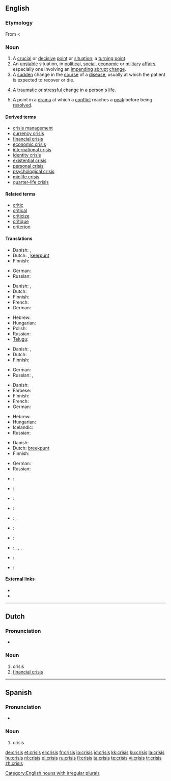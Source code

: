 {{wikipedia|dab=Crisis (disambiguation)|mul=Crisis}}
==English==

===Etymology===
From {{etyl|grc|en}} {{term|κρίσις|sc=polytonic|tr=krisis||a separating, power of distinguishing, decision, choice, election,  judgment, dispute|lang=grc}} < {{term|κρίνω|sc=polytonic|tr=krinō||I pick out, choose, decide, judge|lang=grc}}

===Noun===
{{en-noun|crises}}

# A [[crucial]] or [[decisive]] [[point]] or [[situation]]; a [[turning point]].
# An [[unstable]] situation, in [[political]], [[social]], [[economic]] or [[military]] [[affair]]s, especially one involving an [[impending]] [[abrupt]] [[change]].
# A [[sudden]] change in the [[course]] of a [[disease]], usually at which the patient is expected to recover or die.
# {{psychology}} A [[traumatic]] or [[stressful]] change in a person's [[life]].
# {{drama}} A point in a [[drama]] at which a [[conflict]] reaches a [[peak]] before being [[resolved]].

====Derived terms====
* [[crisis management]]
* [[currency crisis]]
* [[financial crisis]]
* [[economic crisis]]
* [[international crisis]]
* [[identity crisis]]
* [[existential crisis]]
* [[personal crisis]]
* [[psychological crisis]]
* [[midlife crisis]]
* [[quarter-life crisis]]

====Related terms====
* [[critic]]
* [[critical]]
* [[criticize]]
* [[critique]]
* [[criterion]]

====Translations====
{{trans-top|crucial or decisive point or situation; a turning point}}
* Danish: {{t|da|vendepunkt|n}}, {{t|da|krise|c}}
* Dutch: {{t|nl|crisis|f}}, [[keerpunt]] {{n}}
* Finnish: {{t+|fi|kriisi}}
{{trans-mid}}
* German: {{t-|de|Krise|f}}
* Russian: {{t+|ru|кризис|m|tr=krízis|sc=Cyrl}}
{{trans-bottom}}

{{trans-top|unstable situation in political, social, economic or military affairs}}
* Danish: {{t|da|krisetilstand|c}}, {{t|da|krise|c}}
* Dutch: {{t|nl|crisis|f}}
* Finnish: {{t+|fi|kriisi}}
* French: {{t|fr|crise|f}}
* German: {{t-|de|Krise|f}}
{{trans-mid}}
* Hebrew: {{t-|he|משבר|m|tr=mashber|sc=Hebr}}
* Hungarian: {{t|hu|válság}}
* Polish: {{t-|pl|kryzys}}
* Russian: {{t+|ru|кризис|m|tr=krízis|sc=Cyrl}}
* [[Telugu]]: {{t|te|సంక్షోభం|tr=sankshObham|sc=Telu}}
{{trans-bottom}}

{{trans-top|sudden change in the course of a disease}}
* Danish: {{t|da|vendepunkt|n}}, {{t|da|krise|c}}
* Dutch: {{t|nl|crisis|f}}
* Finnish: {{t+|fi|kriisi}}
{{trans-mid}}
* German: {{t-|de|Krise|f}}
* Russian: {{t+|ru|кризис|m|tr=krízis|sc=Cyrl}}, {{t|ru|криз|m|tr=kriz|sc=Cyrl}}
{{trans-bottom}}

{{trans-top|traumatic or stressful change in a person's life}}
* Danish: {{t|da|krise|c}}
* Faroese: {{t|fo|kreppa|f}}
* Finnish: {{t+|fi|kriisi}}
* French: {{t|fr|crise|f}}
* German: {{t-|de|Krise|f}}
{{trans-mid}}
* Hebrew: {{t-|he|משבר|m|tr=mashber|sc=Hebr}}
* Hungarian: {{t|hu|krízis}}
* Icelandic: {{t|is|kreppa}}
* Russian: {{t+|ru|кризис|m|tr=krízis|sc=Cyrl}}
{{trans-bottom}}

{{trans-top|point in a drama at which a conflict reaches a peak before being resolved}}
* Danish: {{t|da|krise|c}}
* Dutch: [[breekpunt]] {{n}}
* Finnish: {{t+|fi|kriisi}}
{{trans-mid}}
* German: {{t-|de|Krise|f}}
* Russian: {{t+|ru|кризис|m|tr=krízis|sc=Cyrl}}
{{trans-bottom}}

{{checktrans-top}}
* {{ttbc|Czech}}: {{t|cs|krize|f}}
* {{ttbc|Esperanto}}: {{t|eo|krizo}}
* {{ttbc|Greek}}: {{t|el|κρίση|f|sc=Grek|tr=krisi}}
* {{ttbc|Italian}}: {{t|it|crisi|f}}
{{trans-mid}}
* {{ttbc|Japanese}}: {{t|ja|危機|tr=kiki|sc=Jpan}} , {{t|ja|クライシス|tr=kuraishisu}}
* {{ttbc|Norwegian}}: {{t|no|krise}}
* {{ttbc|Portuguese}}: {{t|pt|crise|f}}
* {{ttbc|Scottish Gaelic}}: {{t|gd|cruas|m}}, {{t|gd|èiginn|f}}, {{t|gd|cunnart|m}}, {{t|gd|gabhadh|m}}
* {{ttbc|Spanish}}: {{t|es|crisis|f}}
* {{ttbc|Swedish}}: {{t|sv|kris|c}}
{{trans-bottom}}

====External links====
* {{R:Webster 1913}}
* {{R:Century 1911}}

[[Category:English nouns with irregular plurals]]

----

==Dutch==

===Pronunciation===
* {{audio|Nl-crisis.ogg|audio}}

===Noun===
{{nl-noun|g=f|crises|crisisje}}

# crisis
# [[financial crisis]]

----

==Spanish==

===Pronunciation===
* {{IPA|/'kɾisis/|lang=es}}

===Noun===
{{es-noun-f|pl=crisis}}

# crisis

[[de:crisis]]
[[et:crisis]]
[[el:crisis]]
[[fr:crisis]]
[[io:crisis]]
[[id:crisis]]
[[kk:crisis]]
[[ku:crisis]]
[[la:crisis]]
[[hu:crisis]]
[[nl:crisis]]
[[pl:crisis]]
[[ru:crisis]]
[[fi:crisis]]
[[ta:crisis]]
[[te:crisis]]
[[vi:crisis]]
[[tr:crisis]]
[[zh:crisis]]